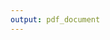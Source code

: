 ```yaml
---
output: pdf_document
---
```


\begin{centering}

\vspace{1 cm}

\Huge

{\bf Perencanaan Drainase \\Kecamatan Purwakarta}

\vspace{3 cm}


\includegraphics{gambar/logo-cv-nugraha}

\vspace{8 cm}

\Large
CV. Nugraha

\vspace{0.5 cm}


\Large
Dinas Tata Ruang dan Pemukiman Purwakarta

Tahun Anggaran 2020


\end{centering}
